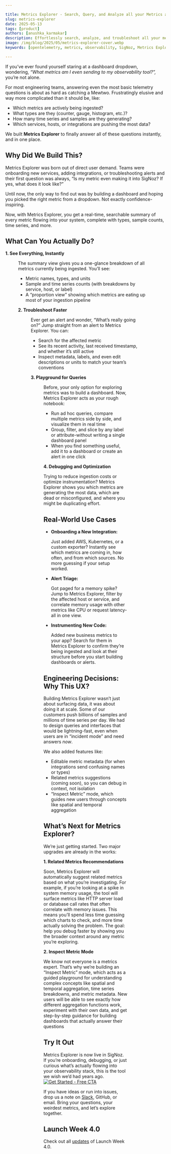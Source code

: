 ```yaml
---

title: Metrics Explorer - Search, Query, and Analyze all your Metrics at one place
slug: metrics-explorer
date: 2025-05-13
tags: [product]
authors: [anushka_karmakar]
description: Effortlessly search, analyze, and troubleshoot all your metrics in one place with Metrics Explorer. Instantly view what's being ingested, debug issues, and optimize your observability pipeline-no dashboards required.
image: /img/blog/2025/05/metrics-explorer-cover.webp
keywords: [opentelemetry, metrics, observability, SigNoz, Metrics Explorer]

---
```


If you’ve ever found yourself staring at a dashboard dropdown, wondering, *“What metrics am I even sending to my observability tool?”,* you’re not alone. 

For most engineering teams, answering even the most basic telemetry questions is about as hard as catching a Mewtwo. Frustratingly elusive and way more complicated than it should be, like:

- Which metrics are actively being ingested?
- What types are they (counter, gauge, histogram, etc.)?
- How many time series and samples are they generating?
- Which services, hosts, or integrations are pushing the most data?

We built **Metrics Explorer** to finally answer all of these questions instantly, and in one place.

<YouTube id="G9vEMJ5KSGs" mute={false} />

## Why Did We Build This?

Metrics Explorer was born out of direct user demand. Teams were onboarding new services, adding integrations, or troubleshooting alerts and their first question was always, “Is my metric even making it into SigNoz? If yes, what does it look like?” 

Until now, the only way to find out was by building a dashboard and hoping you picked the right metric from a dropdown. Not exactly confidence-inspiring.

Now, with Metrics Explorer, you get a real-time, searchable summary of every metric flowing into your system, complete with types, sample counts, time series, and more.

## What Can You Actually Do?

**1. See Everything, Instantly**
<Figure src="/img/blog/2025/05/metrics-explorer-dashboard.webp" alt="Metrics Explorer summary view showing all ingested metrics and their types." caption="Summary view showing all ingested metrics and their types" />
The summary view gives you a one-glance breakdown of all metrics currently being ingested. You’ll see:

- Metric names, types, and units
- Sample and time series counts (with breakdowns by service, host, or label)
- A “proportion view” showing which metrics are eating up most of your ingestion pipeline

**2. Troubleshoot Faster**
<Figure src="/img/blog/2025/05/alert to metrics.webp" alt="Metrics Explorer interface with search and filter options for finding specific metrics." caption="Interface with search and filter options for finding specific metrics" />
Ever get an alert and wonder, “What’s really going on?” Jump straight from an alert to Metrics Explorer. You can:

- Search for the affected metric
- See its recent activity, last received timestamp, and whether it’s still active
- Inspect metadata, labels, and even edit descriptions or units to match your team’s conventions

**3. Playground for Queries**
<Figure src="/img/blog/2025/05/metrics_explorer.gif" alt="Metrics Explorer query playground for running ad hoc metric queries and visualizing results." caption="Query playground for running ad hoc metric queries and visualizing results" />
Before, your only option for exploring metrics was to build a dashboard. Now, Metrics Explorer acts as your rough notebook:

- Run ad hoc queries, compare multiple metrics side by side, and visualize them in real time
- Group, filter, and slice by any label or attribute-without writing a single dashboard panel
- When you find something useful, add it to a dashboard or create an alert in one click

**4. Debugging and Optimization**

Trying to reduce ingestion costs or optimize instrumentation? Metrics Explorer shows you which metrics are generating the most data, which are dead or misconfigured, and where you might be duplicating effort.

## Real-World Use Cases

- **Onboarding a New Integration:**
    
    Just added AWS, Kubernetes, or a custom exporter? Instantly see which metrics are coming in, how often, and from which sources. No more guessing if your setup worked.
    
- **Alert Triage:**
    
    Got paged for a memory spike? Jump to Metrics Explorer, filter by the affected host or service, and correlate memory usage with other metrics like CPU or request latency-all in one view.
    
- **Instrumenting New Code:**
    
    Added new business metrics to your app? Search for them in Metrics Explorer to confirm they’re being ingested and look at their structure before you start building dashboards or alerts.
    

## Engineering Decisions: Why This UX?

Building Metrics Explorer wasn’t just about surfacing data, it was about doing it at scale. Some of our customers push billions of samples and millions of time series per day. We had to design queries and interfaces that would be lightning-fast, even when users are in “incident mode” and need answers *now*.

We also added features like:

- Editable metric metadata (for when integrations send confusing names or types)
- Related metrics suggestions (coming soon), so you can debug in context, not isolation
- “Inspect Metric” mode, which guides new users through concepts like spatial and temporal aggregation

## What’s Next for Metrics Explorer?

We’re just getting started. Two major upgrades are already in the works:

**1. Related Metrics Recommendations**

Soon, Metrics Explorer will automatically suggest related metrics based on what you’re investigating. For example, if you’re looking at a spike in system memory usage, the tool will surface metrics like HTTP server load or database call rates that often correlate with memory issues. This means you’ll spend less time guessing which charts to check, and more time actually solving the problem. The goal: help you debug faster by showing you the broader context around any metric you’re exploring.

**2. Inspect Metric Mode**

We know not everyone is a metrics expert. That’s why we’re building an “Inspect Metric” mode, which acts as a guided playground for understanding complex concepts like spatial and temporal aggregation, time series breakdowns, and metric metadata. New users will be able to see exactly how different aggregation functions work, experiment with their own data, and get step-by-step guidance for building dashboards that actually answer their questions

## Try It Out

Metrics Explorer is now live in SigNoz. If you’re onboarding, debugging, or just curious what’s actually flowing into your observability stack, this is the tool we wish we’d had years ago.
[![Get Started - Free CTA](/img/launch_week/try-signoz-cloud-blog-cta.png)](https://signoz.io/teams/)

If you have ideas or run into issues, drop us a note on [Slack](https://app.slack.com/client/T01HWUTP0LT#/domain-signup), GitHub, or email. Bring your questions, your weirdest metrics, and let’s explore together. 

## Launch Week 4.0

Check out all [updates](https://signoz.io/launch-week/) of Launch Week 4.0.